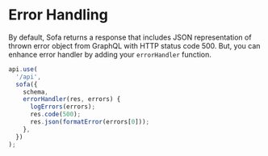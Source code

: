 # Error Handling

By default, Sofa returns a response that includes JSON representation of thrown error object from GraphQL with HTTP status code 500. But, you can enhance error handler by adding your `errorHandler` function.

```typescript
api.use(
  '/api',
  sofa({
    schema,
    errorHandler(res, errors) {
      logErrors(errors);
      res.code(500);
      res.json(formatError(errors[0]));
    },
  })
);
```
